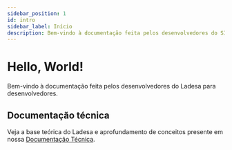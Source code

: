 ```yaml
---
sidebar_position: 1
id: intro
sidebar_label: Início
description: Bem-vindo à documentação feita pelos desenvolvedores do SISGHA / Ladesa para desenvolvedores.
---
```


# Hello, World!

Bem-vindo à documentação feita pelos desenvolvedores do Ladesa para desenvolvedores.

<div>

<LinkCard
  title="Sistemas do Ladesa"
  href="/docs/developers-guide/ladesa-systems/intro"
  description="Veja os sistemas que constituem nossos projetos e aprenda como contribuir."
/>

<LinkCard
  title="Tutoriais Gerais"
  href="/docs/developers-guide/tutorials/intro"
  description="Aprenda conceitos e tecnologias com uma documentação preparada por nossa comunidade."
/>

</div>

## Documentação técnica

Veja a base teórica do Ladesa e aprofundamento de conceitos presente em nossa [Documentação Técnica](https://docs.google.com/document/d/1HB6QzwVzIVluIq6WzlZJ68DHcR_M7PNXsbHyp2g5BlU/edit?usp=sharing).
